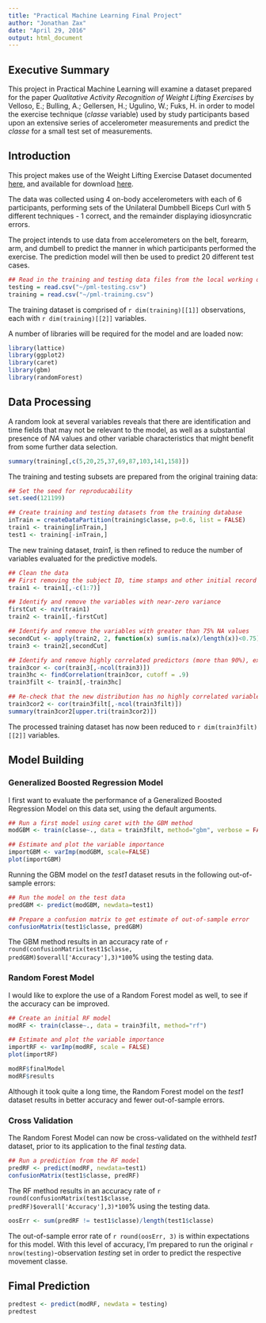 ```yaml
---
title: "Practical Machine Learning Final Project"
author: "Jonathan Zax"
date: "April 29, 2016"
output: html_document
---
```

## Executive Summary  
This project in Practical Machine Learning will examine a dataset prepared for the paper *Qualitative Activity Recognition of Weight Lifting Exercises* by Velloso, E.; Bulling, A.; Gellersen, H.; Ugulino, W.; Fuks, H. in order to model the exercise technique (*classe* variable) used by study participants based upon an extensive series of accelerometer measurements and predict the *classe* for a small test set of measurements.  

## Introduction  
This project makes use of the Weight Lifting Exercise Dataset documented [here](http://groupware.les.inf.puc-rio.br/har), and available for download [here](http://groupware.les.inf.puc-rio.br/static/WLE/WearableComputing_weight_lifting_exercises_biceps_curl_variations.csv).  

The data was collected using 4 on-body accelerometers with each of 6 participants, performing sets of the Unilateral Dumbbell Biceps Curl with 5 different techniques - 1 correct, and the remainder displaying idiosyncratic errors.  

The project intends to use data from accelerometers on the belt, forearm, arm, and dumbell to predict the manner in which participants performed the exercise. The prediction model will then be used to predict 20 different test cases.  

```r
## Read in the training and testing data files from the local working directory
testing = read.csv("~/pml-testing.csv")
training = read.csv("~/pml-training.csv")
```

The training dataset is comprised of `r dim(training)[[1]]` observations, each with `r dim(training)[[2]]` variables.  

A number of libraries will be required for the model and are loaded now:  

```r
library(lattice)
library(ggplot2)
library(caret)
library(gbm)
library(randomForest)
```

## Data Processing  
A random look at several variables reveals that there are identification and time fields that may not be relevant to the model, as well as a substantial presence of *NA* values and other variable characteristics that might benefit from some further data selection.  

```r
summary(training[,c(5,20,25,37,69,87,103,141,158)])
```

The training and testing subsets are prepared from the original training data:

```r
## Set the seed for reproducability
set.seed(121199)

## Create training and testing datasets from the training database
inTrain = createDataPartition(training$classe, p=0.6, list = FALSE)
train1 <- training[inTrain,]
test1 <- training[-inTrain,]
```

The new training dataset, *train1*, is then refined to reduce the number of variables evaluated for the predictive models.  

```r
## Clean the data
## First removing the subject ID, time stamps and other initial record identifiers
train1 <- train1[,-c(1:7)]

## Identify and remove the variables with near-zero variance
firstCut <- nzv(train1)
train2 <- train1[,-firstCut]

## Identify and remove the variables with greater than 75% NA values
secondCut <- apply(train2, 2, function(x) sum(is.na(x)/length(x))<0.75)
train3 <- train2[,secondCut]

## Identify and remove highly correlated predictors (more than 90%), excluding the classe variable
train3cor <- cor(train3[,-ncol(train3)])
train3hc <- findCorrelation(train3cor, cutoff = .9)
train3filt <- train3[,-train3hc]

## Re-check that the new distribution has no highly correlated variables as expected
train3cor2 <- cor(train3filt[,-ncol(train3filt)])
summary(train3cor2[upper.tri(train3cor2)])
```
 
The processed training dataset has now been reduced to `r dim(train3filt)[[2]]` variables.  

## Model Building  
### Generalized Boosted Regression Model  

I first want to evaluate the performance of a Generalized Boosted Regression Model on this data set, using the default arguments.  

````r
## Run a first model using caret with the GBM method
modGBM <- train(classe~., data = train3filt, method="gbm", verbose = FALSE)

## Estimate and plot the variable importance
importGBM <- varImp(modGBM, scale=FALSE)
plot(importGBM)
````

Running the GBM model on the *test1* dataset resuts in the following out-of-sample errors:  

````r
## Run the model on the test data
predGBM <- predict(modGBM, newdata=test1)

## Prepare a confusion matrix to get estimate of out-of-sample error
confusionMatrix(test1$classe, predGBM)
````

The GBM method results in an accuracy rate of `r round(confusionMatrix(test1$classe, predGBM)$overall['Accuracy'],3)*100`% using the testing data.  

### Random Forest Model  

I would like to explore the use of a Random Forest model as well, to see if the accuracy can be improved.  

````r
## Create an initial RF model
modRF <- train(classe~., data = train3filt, method="rf")

## Estimate and plot the variable importance
importRF <- varImp(modRF, scale = FALSE)
plot(importRF)
````
  
````r
modRF$finalModel
modRF$results
````

Although it took quite a long time, the Random Forest model on the *test1* dataset results in better accuracy and fewer out-of-sample errors.

### Cross Validation

The Random Forest Model can now be cross-validated on the withheld *test1* dataset, prior to its application to the final *testing* data.

````r
## Run a prediction from the RF model
predRF <- predict(modRF, newdata=test1)
confusionMatrix(test1$classe, predRF)
````

The RF method results in an accuracy rate of `r round(confusionMatrix(test1$classe, predRF)$overall['Accuracy'],3)*100`% using the testing data. 

````r
oosErr <- sum(predRF != test1$classe)/length(test1$classe)
````

The out-of-sample error rate of `r round(oosErr, 3)` is within expectations for this model.  With this level of accuracy, I'm prepared to run the original `r nrow(testing)`-observation *testing* set in order to predict the respective movement classe.

## Fimal Prediction  

````r
predtest <- predict(modRF, newdata = testing)
predtest
````
